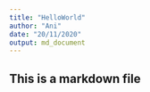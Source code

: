 ```yaml
---
title: "HelloWorld"
author: "Ani"
date: "20/11/2020"
output: md_document
---
```




## This is a markdown file

